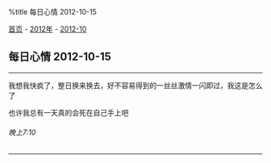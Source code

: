 %title 每日心情 2012-10-15

[[../../../index|首页]] - [[../index|2012年]] - [[index|2012-10]]
==每日心情 2012-10-15==
----
我想我快疯了，整日换来换去，好不容易得到的一丝丝激情一闪即过，我这是怎么了

也许我总有一天真的会死在自己手上吧
======晚上7:10======
----
